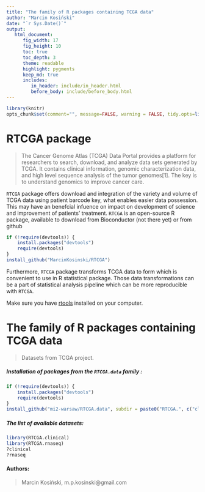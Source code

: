 ```yaml
---
title: "The family of R packages containing TCGA data"
author: "Marcin Kosiński"
date: "`r Sys.Date()`"
output: 
   html_document:
      fig_width: 17
      fig_height: 10
      toc: true
      toc_depth: 3
      theme: readable
      highlight: pygments
      keep_md: true
      includes:
         in_header: include/in_header.html
         before_body: include/before_body.html
---
```


```r
library(knitr)
opts_chunk$set(comment="", message=FALSE, warning = FALSE, tidy.opts=list(keep.blank.line=TRUE, width.cutoff=150),options(width=150), cache=TRUE, eval = FALSE)
```

# RTCGA package

> The Cancer Genome Atlas (TCGA) Data Portal provides a platform for researchers to search, download, and analyze data sets generated by TCGA. It contains clinical information, genomic characterization data, and high level sequence analysis of the tumor genomes[1]. The key is to understand genomics to improve cancer care.

`RTCGA` package offers download and integration of the variety and volume of TCGA data using patient barcode key, what enables easier data possession. This may have an benefcial infuence on impact on development of science and improvement of patients' treatment. `RTCGA` is an open-source R package, available to download from Bioconductor (not there yet) or from github
```r
if (!require(devtools)) {
    install.packages("devtools")
    require(devtools)
}
install_github("MarcinKosinski/RTCGA")
```

Furthermore, `RTCGA` package transforms TCGA data to form which is convenient to use in R statistical package. Those data transformations can be a part of statistical analysis pipeline which can be more reproducible with `RTCGA`.

Make sure you have [rtools](http://cran.r-project.org/bin/windows/Rtools/) installed on your computer.


# The family of R packages containing TCGA data

> Datasets from TCGA project.

<h5> Installation of packages from the `RTCGA.data` family : </h5>


```r
if (!require(devtools)) {
    install.packages("devtools")
    require(devtools)
}
install_github("mi2-warsaw/RTCGA.data", subdir = paste0("RTCGA.", c("clinical", "rnaseq")))
```

<h5> The list of available datasets: </h5>
```r
library(RTCGA.clinical)
library(RTCGA.rnaseq)
?clinical
?rnaseq
```


<h4> Authors: </h4>

>
> Marcin Kosiński, m.p.kosinski@gmail.com
>